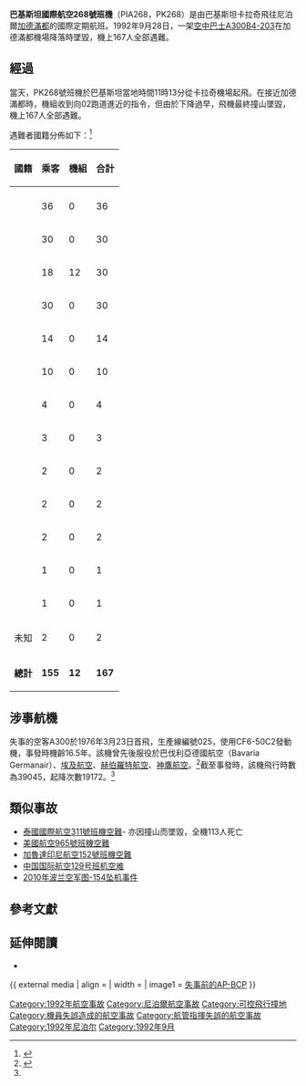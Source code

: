 {{Infobox Airliner accident
|name= 巴基斯坦國際航空268號班機空難
|Crash image = A300B-Pia-AP-BCP-438.jpg
|Image caption = 肇事客機，攝於1992年2月
|Date= 1992年9月28日
|Type= [[可控飛行撞地|可控飛行撞地]]
|Site= {{NEP}}[[加德滿都|加德滿都]]
|Coordinates= {{coord|27|31|58|N|85|17|05|E|region:NP_type:landmark_scale:250000|display=title,inline}}
|Fatalities= 167<ref name="ASN">{{cite web|title=ASN Aircraft accident Airbus A300B4-203 AP-BCP Kathmandu-Tribhuvan Airport (KTM)|url=http://aviation-safety.net/database/record.php?id=19920928-0|publisher=Aviation Safety Network|accessdate=2014-01-12|archive-date=2011-10-19|archive-url=https://web.archive.org/web/20111019183411/http://aviation-safety.net/database/record.php?id=19920928-0|dead-url=no}}</ref>
|Injuries= 0
|Aircraft Type= [[空中客车A300|空中客車A300B4-203]]
|Operator= [[巴基斯坦國際航空|巴基斯坦國際航空]]
|Origin= {{PAK}}[[卡拉奇|卡拉奇]][[真纳国际机场|真纳国际机场]]
|Destination= {{NEP}}[[加德滿都|加德滿都]][[特里布万国际机场|特里布万国际机场]]
|Tail Number= AP-BCP
|Passengers= 155<ref name="ASN"/>
|Crew= 12<ref name="ASN"/>
|Survivors= 0
}}

'''巴基斯坦國際航空268號班機'''（PIA268，PK268）是由巴基斯坦卡拉奇飛往尼泊爾[[加德滿都|加德滿都]]的國際定期航班。1992年9月28日，一架[[空中客车A300|空中巴士A300B4-203]]在加德滿都機場降落時墜毀，機上167人全部遇難。

== 經過 ==
當天，PK268號班機於巴基斯坦當地時間11時13分從卡拉奇機場起飛。在接近加德滿都時，機組收到向02跑道進近的指令，但由於下降過早，飛機最終撞山墜毀，機上167人全部遇難。

遇難者國籍分佈如下：<ref>{{cite news | first1=Tim | last1=McGirk | first2=Christian | last2=Wolmar | url=https://www.independent.co.uk/news/uk/hunt-goes-on-for-black-box-in-airbus-wreckage-1554634.html | title=Hunt goes on for black box in Airbus wreckage | newspaper=[[獨立報|獨立報]] | location=倫敦 | date=1992-10-01 | archive-url=https://web.archive.org/web/20150715071217/http://www.independent.co.uk/news/uk/hunt-goes-on-for-black-box-in-airbus-wreckage-1554634.html | archive-date=2015-07-15 | access-date=2020-09-17}}</ref>
{|class="wikitable"
|-bgcolor=ccccff
!rowspan=1|國籍||colspan=1|乘客||colspan=1|機組||colspan=1|合計
|-bgcolor=ccccff
|-valign=top
|{{GBR}}||36||0||36
|-valign=top
|{{NEP}}||30||0||30
|-valign=top
|{{PAK}}||18||12||30
|-valign=top
|{{ESP}}||30||0||30
|-valign=top
|{{NED}}||14||0||14
|-valign=top
|{{ITA}}||10||0||10
|-valign=top
|{{BAN}}||4||0||4
|-valign=top
|{{USA}}||3||0||3
|-valign=top
|{{CAN}}||2||0||2
|-valign=top
|{{FRA}}||2||0||2
|-valign=top
|{{SUI}}||2||0||2
|-valign=top
|{{JAP}}||1||0||1
|-valign=top
|{{NZL}}||1||0||1
|-valign=top
|未知||2||0||2
|-valign=top
|'''總計'''||'''155'''||'''12'''||'''167'''
|}

== 涉事航機 ==
失事的空客A300於1976年3月23日首飛，生產線編號025，使用CF6-50C2發動機，事發時機齡16.5年。該機曾先後服役於巴伐利亞德國航空（Bavaria Germanair）、[[埃及航空|埃及航空]]、[[赫伯羅特航空|赫伯羅特航空]]、[[神鷹航空|神鷹航空]]。<ref>{{cite web|title=AP-BCP PIA Pakistan International Airlines Airbus A300B4-103 - cn 025 - Planespotters.net Just Aviation|url=http://www.planespotters.net/Production_List/Airbus/A300/025,AP-BCP-PIA-Pakistan-International-Airlines.php|publisher=Planespotters.net|accessdate=2014-01-12|deadurl=yes|archiveurl=https://web.archive.org/web/20140118064957/http://www.planespotters.net/Production_List/Airbus/A300/025,AP-BCP-PIA-Pakistan-International-Airlines.php|archivedate=2014-01-18}}</ref>截至事發時，該機飛行時數為39045，起降次數19172。<ref name="ASN"/>

== 類似事故 ==
*[[泰國國際航空311號班機空難|泰國國際航空311號班機空難]]- 亦因撞山而墜毀，全機113人死亡
*[[美國航空965號班機空難|美國航空965號班機空難]]
*[[加魯達印尼航空152號班機空難|加魯達印尼航空152號班機空難]]
*[[中国国际航空129号班机空难|中国国际航空129号班机空难]]
*[[2010年波兰空军图-154坠机事件|2010年波兰空军图-154坠机事件]]

== 參考文獻 ==
{{reflist}}

== 延伸閱讀 ==
{{refbegin}}
* {{cite book | author={{link-en|Macarthur Job|3=Job, Macarthur}} | title=Air Disaster | volume=3 | publisher=Aerospace Publications Pty. Ltd. (澳大利亞) |year=1998 | isbn=1-875671-34-X | pages=98–115 }}
{{refend}}

{{ external media
| align  = 
| width  = 
| image1 = [http://www.airliners.net/photo/Pakistan-International-Airlines/Airbus-A300B4-203/0052666/L/ 失事前的AP-BCP]
}}

{{1992年航空事故}}
{{空中浩劫內涉及的航空事故}}
[[Category:1992年航空事故|Category:1992年航空事故]]
[[Category:尼泊爾航空事故|Category:尼泊爾航空事故]]
[[Category:可控飛行撞地|Category:可控飛行撞地]]
[[Category:機員失誤造成的航空事故|Category:機員失誤造成的航空事故]]
[[Category:航管指揮失誤的航空事故|Category:航管指揮失誤的航空事故]]
[[Category:1992年尼泊尔|Category:1992年尼泊尔]]
[[Category:1992年9月|Category:1992年9月]]